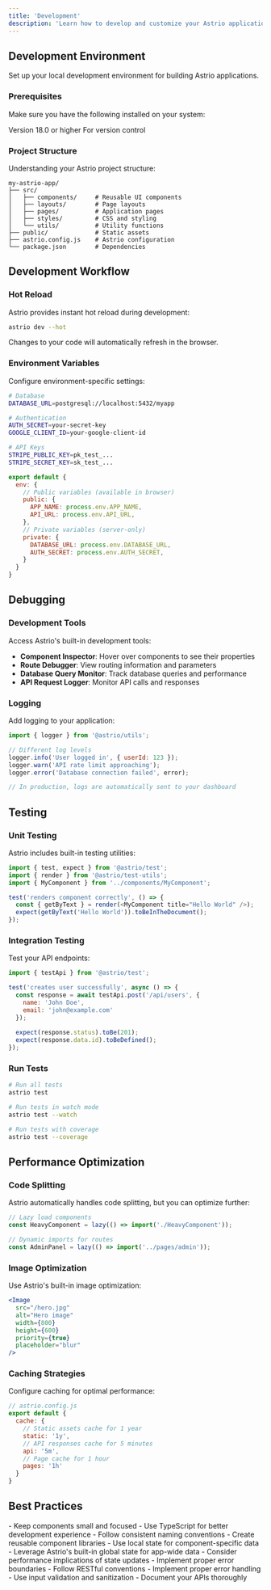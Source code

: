 ```yaml
---
title: 'Development'
description: 'Learn how to develop and customize your Astrio applications'
---
```


## Development Environment

Set up your local development environment for building Astrio applications.

### Prerequisites

Make sure you have the following installed on your system:

<CardGroup cols={2}>
  <Card title="Node.js" icon="node-js">
    Version 18.0 or higher
  </Card>
  <Card title="Git" icon="git-alt">
    For version control
  </Card>
</CardGroup>

### Project Structure

Understanding your Astrio project structure:

```
my-astrio-app/
├── src/
│   ├── components/     # Reusable UI components
│   ├── layouts/        # Page layouts
│   ├── pages/          # Application pages
│   ├── styles/         # CSS and styling
│   └── utils/          # Utility functions
├── public/             # Static assets
├── astrio.config.js    # Astrio configuration
└── package.json        # Dependencies
```

## Development Workflow

### Hot Reload

Astrio provides instant hot reload during development:

```bash
astrio dev --hot
```

Changes to your code will automatically refresh in the browser.

### Environment Variables

Configure environment-specific settings:

<CodeGroup>

```bash .env.local
# Database
DATABASE_URL=postgresql://localhost:5432/myapp

# Authentication
AUTH_SECRET=your-secret-key
GOOGLE_CLIENT_ID=your-google-client-id

# API Keys
STRIPE_PUBLIC_KEY=pk_test_...
STRIPE_SECRET_KEY=sk_test_...
```

```javascript astrio.config.js
export default {
  env: {
    // Public variables (available in browser)
    public: {
      APP_NAME: process.env.APP_NAME,
      API_URL: process.env.API_URL,
    },
    // Private variables (server-only)
    private: {
      DATABASE_URL: process.env.DATABASE_URL,
      AUTH_SECRET: process.env.AUTH_SECRET,
    }
  }
}
```

</CodeGroup>

## Debugging

### Development Tools

Access Astrio's built-in development tools:

- **Component Inspector**: Hover over components to see their properties
- **Route Debugger**: View routing information and parameters
- **Database Query Monitor**: Track database queries and performance
- **API Request Logger**: Monitor API calls and responses

### Logging

Add logging to your application:

```javascript
import { logger } from '@astrio/utils';

// Different log levels
logger.info('User logged in', { userId: 123 });
logger.warn('API rate limit approaching');
logger.error('Database connection failed', error);

// In production, logs are automatically sent to your dashboard
```

## Testing

### Unit Testing

Astrio includes built-in testing utilities:

```javascript
import { test, expect } from '@astrio/test';
import { render } from '@astrio/test-utils';
import { MyComponent } from '../components/MyComponent';

test('renders component correctly', () => {
  const { getByText } = render(<MyComponent title="Hello World" />);
  expect(getByText('Hello World')).toBeInTheDocument();
});
```

### Integration Testing

Test your API endpoints:

```javascript
import { testApi } from '@astrio/test';

test('creates user successfully', async () => {
  const response = await testApi.post('/api/users', {
    name: 'John Doe',
    email: 'john@example.com'
  });
  
  expect(response.status).toBe(201);
  expect(response.data.id).toBeDefined();
});
```

### Run Tests

```bash
# Run all tests
astrio test

# Run tests in watch mode
astrio test --watch

# Run tests with coverage
astrio test --coverage
```

## Performance Optimization

### Code Splitting

Astrio automatically handles code splitting, but you can optimize further:

```javascript
// Lazy load components
const HeavyComponent = lazy(() => import('./HeavyComponent'));

// Dynamic imports for routes
const AdminPanel = lazy(() => import('../pages/admin'));
```

### Image Optimization

Use Astrio's built-in image optimization:

```jsx
<Image
  src="/hero.jpg"
  alt="Hero image"
  width={800}
  height={600}
  priority={true}
  placeholder="blur"
/>
```

### Caching Strategies

Configure caching for optimal performance:

```javascript
// astrio.config.js
export default {
  cache: {
    // Static assets cache for 1 year
    static: '1y',
    // API responses cache for 5 minutes
    api: '5m',
    // Page cache for 1 hour
    pages: '1h'
  }
}
```

## Best Practices

<AccordionGroup>
  <Accordion title="Component Organization">
    - Keep components small and focused
    - Use TypeScript for better development experience
    - Follow consistent naming conventions
    - Create reusable component libraries
  </Accordion>

  <Accordion title="State Management">
    - Use local state for component-specific data
    - Leverage Astrio's built-in global state for app-wide data
    - Consider performance implications of state updates
    - Implement proper error boundaries
  </Accordion>

  <Accordion title="API Design">
    - Follow RESTful conventions
    - Implement proper error handling
    - Use input validation and sanitization
    - Document your APIs thoroughly
  </Accordion>
</AccordionGroup> 